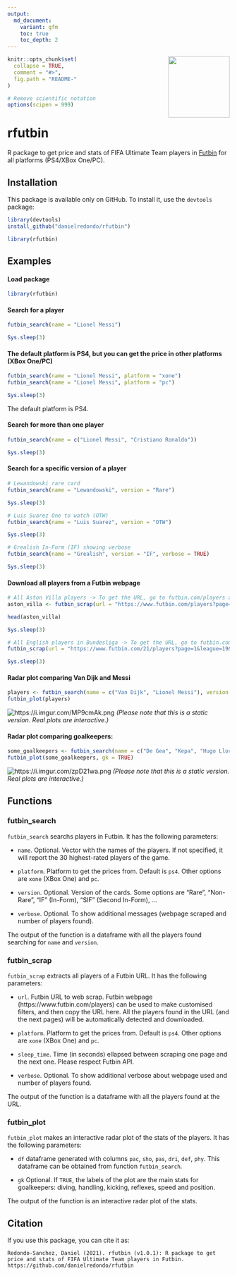 ```yaml
---
output:
  md_document:
    variant: gfm
    toc: true
    toc_depth: 2
---
```

 
<img src='man/figures/logo.png' align="right" height="139" />

```r
knitr::opts_chunk$set(
  collapse = TRUE,
  comment = "#>",
  fig.path = "README-"
)
```

```r
# Remove scientific notation
options(scipen = 999)
```

# rfutbin

R package to get price and stats of FIFA Ultimate Team players in [Futbin](https://www.futbin.com) for all platforms (PS4/XBox One/PC).

## Installation

This package is available only on GitHub. To install it, use the `devtools` package:

```r
library(devtools)
install_github("danielredondo/rfutbin")

library(rfutbin)
```

## Examples

#### Load package

```r
library(rfutbin)
```

#### Search for a player

```r
futbin_search(name = "Lionel Messi")
```
```r
Sys.sleep(3)
```

#### The default platform is PS4, but you can get the price in other platforms (XBox One/PC)

```r
futbin_search(name = "Lionel Messi", platform = "xone")
futbin_search(name = "Lionel Messi", platform = "pc")
```

```r
Sys.sleep(3)
```

The default platform is PS4.

#### Search for more than one player

```r
futbin_search(name = c("Lionel Messi", "Cristiano Ronaldo"))
```
```r
Sys.sleep(3)
```

#### Search for a specific version of a player

```r
# Lewandowski rare card
futbin_search(name = "Lewandowski", version = "Rare")
```
```r
Sys.sleep(3)
```

```r
# Luis Suarez One to watch (OTW)
futbin_search(name = "Luis Suarez", version = "OTW")
```
```r
Sys.sleep(3)
```

```r
# Grealish In-Form (IF) showing verbose
futbin_search(name = "Grealish", version = "IF", verbose = TRUE)
```
```r
Sys.sleep(3)
```

#### Download all players from a Futbin webpage

```r
# All Aston Villa players -> To get the URL, go to futbin.com/players and filter
aston_villa <- futbin_scrap(url = "https://www.futbin.com/players?page=1&club=2")

head(aston_villa)
```
```r
Sys.sleep(3)
```

```r
# All English players in Bundesliga -> To get the URL, go to futbin.com/players and filter
futbin_scrap(url = "https://www.futbin.com/21/players?page=1&league=19&nation=14")
```
```r
Sys.sleep(3)
```

#### Radar plot comparing Van Dijk and Messi

```r
players <- futbin_search(name = c("Van Dijk", "Lionel Messi"), version = "Rare")
futbin_plot(players)
```
![https://i.imgur.com/MP9cmAk.png](https://i.imgur.com/MP9cmAk.png)
*(Please note that this is a static version. Real plots are interactive.)*

#### Radar plot comparing goalkeepers:

```r
some_goalkeepers <- futbin_search(name = c("De Gea", "Kepa", "Hugo Lloris"), version = "Rare")
futbin_plot(some_goalkeepers, gk = TRUE)
```

![https://i.imgur.com/zpD21wa.png](https://i.imgur.com/zpD21wa.png)
*(Please note that this is a static version. Real plots are interactive.)*

## Functions

### futbin_search 

`futbin_search` searchs players in Futbin. It has the following parameters:

- `name`. Optional. Vector with the names of the players. If not specified, it will report the 30 highest-rated players of the game.

- `platform`. Platform to get the prices from. Default is `ps4`. Other options are `xone` (XBox One) and `pc`.

- `version`. Optional. Version of the cards. Some options are "Rare", "Non-Rare", "IF" (In-Form), "SIF" (Second In-Form), ...

- `verbose`. Optional. To show additional messages (webpage scraped and number of players found).

The output of the function is a dataframe with all the players found searching for `name` and  `version`.

### futbin_scrap 

`futbin_scrap` extracts all players of a Futbin URL. It has the following parameters:

- `url`. Futbin URL to web scrap. Futbin webpage (https://www.futbin.com/players) can be used to make customised filters, and then copy the URL here. All the players found in the URL (and the next pages) will be automatically detected and downloaded.

- `platform`. Platform to get the prices from. Default is `ps4`. Other options are `xone` (XBox One) and `pc`.

- `sleep_time`. Time (in seconds) ellapsed between scraping one page and the next one. Please respect Futbin API.

- `verbose`. Optional. To show additional verbose about webpage used and number of players found.

The output of the function is a dataframe with all the players found at the URL.

### futbin_plot 

`futbin_plot` makes an interactive radar plot of the stats of the players. It has the following parameters:

- `df` dataframe generated with columns `pac`, `sho`, `pas`, `dri`, `def`, `phy`. This dataframe can be obtained from function `futbin_search`.

- `gk` Optional. If `TRUE`, the labels of the plot are the main stats for goalkeepers: diving, handling, kicking, reflexes, speed and position.

The output of the function is an interactive radar plot of the stats.


## Citation

If you use this package, you can cite it as:


```
Redondo-Sanchez, Daniel (2021). rfutbin (v1.0.1): R package to get price and stats of FIFA Ultimate Team players in Futbin. https://github.com/danielredondo/rfutbin
```
